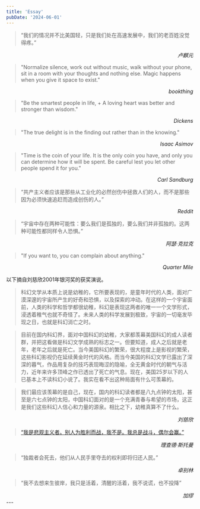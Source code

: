 ```yaml
---
title: 'Essay'
pubDate: '2024-06-01'
---
```




<Card>

>“我们的情况并不比美国轻，只是我们处在高速发展中，我们的老百姓没觉得疼。”
<div style="text-align: right;"><cite>卢麒元</cite></div>

</Card>

<Card>

>"Normalize silence, work out without music, walk without your phone, sit in a room with your thoughts and nothing else. Magic happens when you give it space to exist."
<div style="text-align: right;"><cite>bookthing</cite></div>

</Card>

<Card>

>"Be the smartest people in life, + A loving heart was better and stronger than wisdom."
<div style="text-align: right;"><cite>Dickens</cite></div>

</Card>

<Card>

>"The true delight is in the finding out rather than in the knowing."
>
<div style="text-align: right;"><cite>Isaac Asimov</cite></div>

</Card>

<Card>

>"Time is the coin of your life. It is the only coin you have, and only you can determine how it will be spent. Be careful lest you let other people spend it for you."
<div style="text-align: right;"><cite>Carl Sandburg</cite></div>

</Card>

<Card>

>“共产主义者应该是那些从工业化的必然创伤中拯救人们的人，而不是那些因为必须快速追赶而造成创伤的人。”
<div style="text-align: right;"><cite>Reddit</cite></div>

</Card>

<Card>

>“宇宙中存在两种可能性：要么我们是孤独的，要么我们并非孤独的。这两种可能性都同样令人恐惧。”
<div style="text-align: right;"><cite>阿瑟·克拉克</cite></div>

</Card>

<Card>

>"If you want to, you can complain about anything."
<div style="text-align: right;"><cite>Quarter Mile</cite></div> 

</Card>

<Card>

以下摘自刘慈欣2001年银河奖的获奖演说。

> 科幻文学从本质上说是幼稚的，它所要表现的，是童年时代的人类，面对广漠深邃的宇宙所产生的好奇和恐惧，以及探索的冲动。在这样的一个宇宙面前，人类的科学和哲学都很幼稚，科幻是表现这两者的唯一一个文学形式，浸透着稚气也就不奇怪了。未来人类的科学发展到极致，宇宙的一切毫发毕现之日，也就是科幻消亡之时。


> 目前在国内科幻界，面对中国科幻的幼稚，大家都羡幕美国科幻的成人读者群，并把这看做是科幻文学成熟的标志之一。但要知道，成人之后就是老年，老年之后就是死亡。当今美国科幻的繁荣，很大程度上是影视的繁荣，这些科幻影视仍在延续黄金时代的风格。而当今美国的科幻文学已露出了深深的暮气，作品用复杂的技巧表现晦涩的隐喻，全无黄金时代的朝气与活力，近年来许多顶峰之作已透出了死亡的气息。现在，美国25岁以下的人已基本上不读科幻小说了。我实在看不出这种局面有什么可羡幕的。


> 我们最应该羡幕的是自己，现在，国内的科幻读者都是八九点钟的太阳，甚至是六七点钟的太阳，中国科幻面对的是一个充满青春与希望的市场，这正是我们这些科幻人信心和力量的源泉。相比之下，幼稚真算不了什么。
<div style="text-align: right;"><cite>刘慈欣</cite></div>

</Card>

<Card>

>[“我是悲观主义者。别人为胜利而战，我不是。我总是战斗，偶尔会赢。”](https://www.ruanyifeng.com/blog/2005/03/post_112.html)
<div style="text-align: right;"><cite>理查德·斯托曼</cite></div>

</Card>

<Card>

>“独裁者会死去，他们从人民手里夺去的权利即将归还人民。”
<div style="text-align: right;"><cite>卓别林</cite></div>

</Card>

<Card>

>“我不去想来生彼岸，我只是活着，清醒的活着，我不说谎，也不投降”
 <div style="text-align: right;"><cite>加缪</cite></div>

</Card>
---


